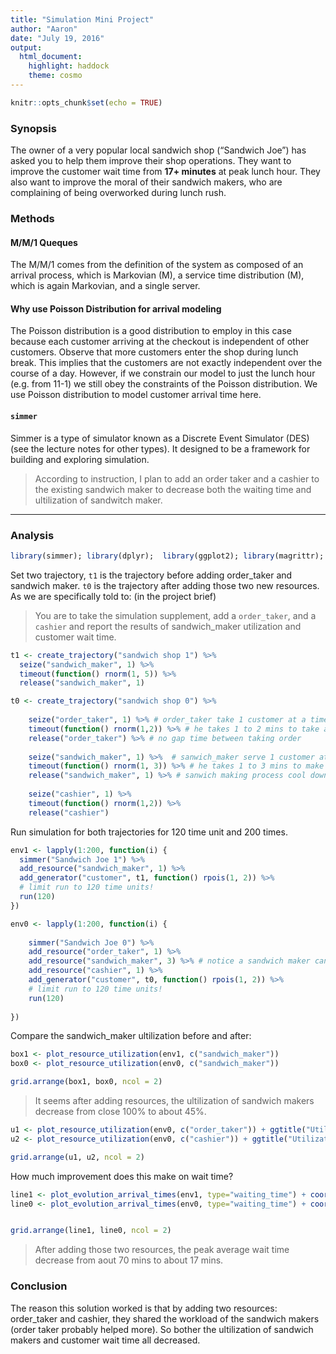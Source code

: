 ```yaml
---
title: "Simulation Mini Project"
author: "Aaron"
date: "July 19, 2016"
output: 
  html_document: 
    highlight: haddock
    theme: cosmo
---
```


```r
knitr::opts_chunk$set(echo = TRUE)
```

### Synopsis

The owner of a very popular local sandwich shop (“Sandwich Joe”) has asked you to help them improve their shop operations. They want to improve the customer wait time from **17+ minutes** at peak lunch hour.  They also want to improve the moral of their sandwich makers, who are complaining of being overworked during lunch rush.

### Methods

#### M/M/1 Queques

The M/M/1 comes from the definition of the system as composed of an arrival process, which is Markovian (M), a service time distribution (M), which is again Markovian, and a single server.

#### Why use Poisson Distribution for arrival modeling

The Poisson distribution is a good distribution to employ in this case because each customer arriving at the checkout is independent of other customers. Observe that more customers enter the shop during lunch break. This implies that the customers are not exactly independent over the course of a day. However, if we constrain our model to just the lunch hour (e.g. from 11-1) we still obey the constraints of the Poisson distribution. We use Poisson distribution to model customer arrival time here. 

#### `simmer` 

Simmer is a type of simulator known as a Discrete Event Simulator (DES) (see the lecture notes for other types). It designed to be a framework for building and exploring simulation. 

> According to instruction, I plan to add an order taker and a cashier to the existing sandwich maker to decrease both the waiting time and ultilization of sandwitch maker. 

---------------------

### Analysis

```r

library(simmer); library(dplyr);  library(ggplot2); library(magrittr); library(gridExtra);

```

Set two trajectory, `t1` is the trajectory before adding order_taker and sandwich maker. `t0` is the trajectory after adding those two new resources. As we are specifically told to: (in the project brief)

> You are to take the simulation supplement, add a `order_taker`, and a `cashier` and report the results of sandwich_maker utilization and customer wait time. 

```r

t1 <- create_trajectory("sandwich shop 1") %>%
  seize("sandwich_maker", 1) %>%
  timeout(function() rnorm(1, 5)) %>%
  release("sandwich_maker", 1)

```


```r

t0 <- create_trajectory("sandwich shop 0") %>%
    
    seize("order_taker", 1) %>% # order_taker take 1 customer at a time
    timeout(function() rnorm(1,2)) %>% # he takes 1 to 2 mins to take an order
    release("order_taker") %>% # no gap time between taking order 
        
    seize("sandwich_maker", 1) %>%  # sanwich_maker serve 1 customer at a time
    timeout(function() rnorm(1, 3)) %>% # he takes 1 to 3 mins to make a sandwich
    release("sandwich_maker", 1) %>% # sanwich making process cool down a few mins 
    
    seize("cashier", 1) %>%
    timeout(function() rnorm(1,2)) %>%
    release("cashier")

```

Run simulation for both trajectories for 120 time unit and 200 times. 

```r

env1 <- lapply(1:200, function(i) {
  simmer("Sandwich Joe 1") %>%
  add_resource("sandwich_maker", 1) %>%
  add_generator("customer", t1, function() rpois(1, 2)) %>%
  # limit run to 120 time units!
  run(120)
})

```


```r

env0 <- lapply(1:200, function(i) {
    
    simmer("Sandwich Joe 0") %>%
    add_resource("order_taker", 1) %>%
    add_resource("sandwich_maker", 3) %>% # notice a sandwich maker can make 3 at a time!
    add_resource("cashier", 1) %>%
    add_generator("customer", t0, function() rpois(1, 2)) %>%
    # limit run to 120 time units!
    run(120)
    
})

```

Compare the sandwich_maker ultilization before and after:

```r

box1 <- plot_resource_utilization(env1, c("sandwich_maker"))
box0 <- plot_resource_utilization(env0, c("sandwich_maker"))

grid.arrange(box1, box0, ncol = 2)

```

> It seems after adding resources, the ultilization of sandwich makers decrease from close 100% to about 45%. 

```r

u1 <- plot_resource_utilization(env0, c("order_taker")) + ggtitle("Utilization: Order Taker")
u2 <- plot_resource_utilization(env0, c("cashier")) + ggtitle("Utilization: Cashier")

grid.arrange(u1, u2, ncol = 2)

```



How much improvement does this make on wait time? 

```r

line1 <- plot_evolution_arrival_times(env1, type="waiting_time") + coord_cartesian(ylim=c(-2,82)) + scale_y_continuous(breaks = c(0,20,40,60, 80)) + ggtitle("Waiting Time Before")
line0 <- plot_evolution_arrival_times(env0, type="waiting_time") + coord_cartesian(ylim=c(-2,82)) + scale_y_continuous(breaks = c(0,20,40,60, 80)) + ggtitle("Waiting Time After")


grid.arrange(line1, line0, ncol = 2)


```

> After adding those two resources, the peak average wait time decrease from aout 70 mins to about 17 mins. 


### Conclusion

The reason this solution worked is that by adding two resources: order_taker and cashier, they shared the workload of the sandwich makers (order taker probably helped more). So bother the ultilization of sandwich makers and customer wait time all decreased. 

